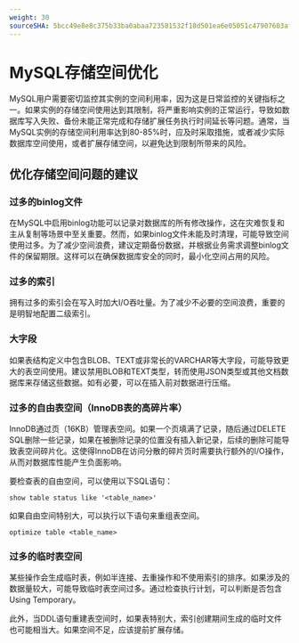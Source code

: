 ```yaml
---
weight: 30
sourceSHA: 5bcc49e8e8c375b33ba0abaa723581532f18d501ea6e05051c47907603af51f2
---
```


# MySQL存储空间优化

MySQL用户需要密切监控其实例的空间利用率，因为这是日常监控的关键指标之一。如果实例的存储空间使用达到其限制，将严重影响实例的正常运行，导致如数据库写入失败、备份未能正常完成和存储扩展任务执行时间延长等问题。通常，当MySQL实例的存储空间利用率达到80-85%时，应及时采取措施，或者减少实际数据库空间使用，或者扩展存储空间，以避免达到限制所带来的风险。

## 优化存储空间问题的建议

### 过多的binlog文件

在MySQL中启用binlog功能可以记录对数据库的所有修改操作，这在灾难恢复和主从复制等场景中至关重要。然而，如果binlog文件未能及时清理，可能导致空间使用过多。为了减少空间浪费，建议定期备份数据，并根据业务需求调整binlog文件的保留期限。这样可以在确保数据库安全的同时，最小化空间占用的风险。

### 过多的索引

拥有过多的索引会在写入时加大I/O吞吐量。为了减少不必要的空间浪费，重要的是明智地配置二级索引。

### 大字段

如果表结构定义中包含BLOB、TEXT或非常长的VARCHAR等大字段，可能导致更大的表空间使用。建议禁用BLOB和TEXT类型，转而使用JSON类型或其他文档数据库来存储这些数据。如有必要，可以在插入前对数据进行压缩。

### 过多的自由表空间（InnoDB表的高碎片率）

InnoDB通过页（16KB）管理表空间。如果一个页填满了记录，随后通过DELETE SQL删除一些记录，如果在被删除记录的位置没有插入新记录，后续的删除可能导致表空间碎片化。这使得InnoDB在访问分散的碎片页时需要执行额外的I/O操作，从而对数据库性能产生负面影响。

要检查表的自由空间，可以使用以下SQL语句：

```
show table status like '<table_name>'
```

如果自由空间特别大，可以执行以下语句来重组表空间。

```
optimize table <table_name>
```

### 过多的临时表空间

某些操作会生成临时表，例如半连接、去重操作和不使用索引的排序。如果涉及的数据量较大，可能导致临时表空间过多。通过检查执行计划，可以判断是否包含Using Temporary。

此外，当DDL语句重建表空间时，如果表特别大，索引创建期间生成的临时文件也可能相当大。如果空间不足，应该提前扩展存储。
